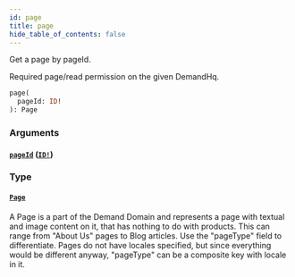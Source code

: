 ```yaml
---
id: page
title: page
hide_table_of_contents: false
---
```



Get a page by pageId.
            
Required page/read permission on the given DemandHq.

```graphql
page(
  pageId: ID!
): Page
```


### Arguments

#### [`pageId`](#) ([`ID!`](/developers/demandhq-apis/demand-api/graphql/reference/scalars/id))




### Type

#### [`Page`](/developers/demandhq-apis/demand-api/graphql/reference/objects/page)

A Page is a part of the Demand Domain and represents a page with textual and
image content on it, that has nothing to do with products.
This can range from "About Us" pages to Blog articles. Use the "pageType" field to differentiate.
Pages do not have locales specified, but since everything would be different
anyway, "pageType" can be a composite key with locale in it.




